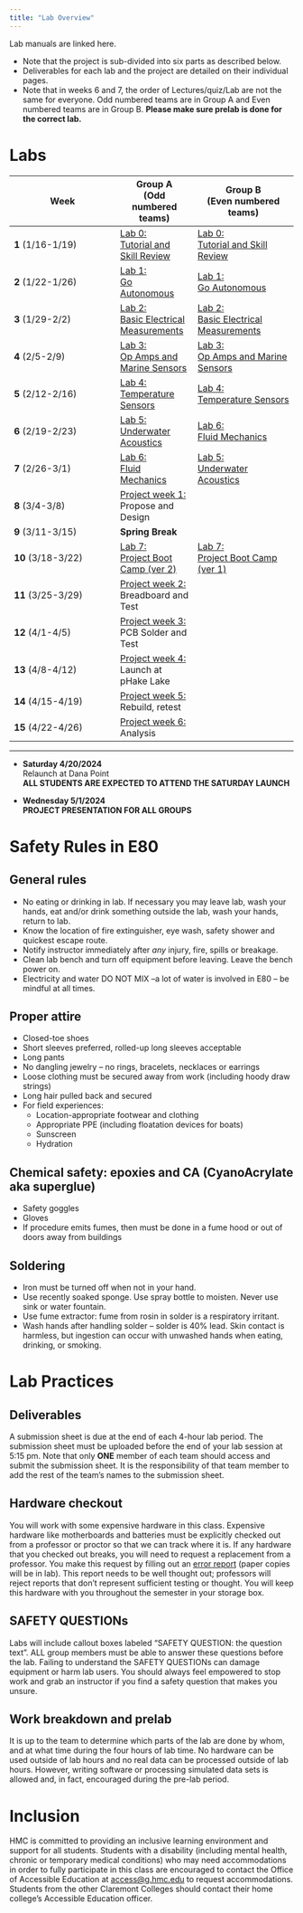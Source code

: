 ```yaml
---
title: "Lab Overview"
---
```


Lab manuals are linked here.

* Note that the project is sub-divided into six parts as described below.   
* Deliverables for each lab and the project are detailed on their individual pages.
* Note that in weeks 6 and 7, the order of Lectures/quiz/Lab are not the same for everyone. Odd numbered teams are in Group A and Even numbered teams are in Group B. **Please make sure prelab is done for the correct lab.**

# Labs


| Week            | Group A<br>(Odd numbered teams) | Group B<br>(Even numbered teams) |
|----------------------|----------------|---------------------|
| **1** (1/16-1/19)|  [Lab 0:<br>Tutorial and Skill Review](/labs/lab0)  |  [Lab 0:<br>Tutorial and Skill Review](/labs/lab0)  |
| **2** (1/22-1/26)|  [Lab 1:<br>Go Autonomous](/labs/lab1)  |  [Lab 1:<br>Go Autonomous](/labs/lab1)  |
| **3** (1/29-2/2)|  [Lab 2:<br>Basic Electrical Measurements](/labs/lab2)  |  [Lab 2:<br>Basic Electrical Measurements](/labs/lab2)  |
| **4** (2/5-2/9)|  [Lab 3:<br>Op Amps and Marine Sensors](/labs/lab3)  |  [Lab 3:<br>Op Amps and Marine Sensors](/labs/lab3)  |
| **5** (2/12-2/16)|  [Lab 4:<br>Temperature Sensors](/labs/lab4)  |  [Lab 4:<br>Temperature Sensors](/labs/lab4)  |
| **6** (2/19-2/23)|  [Lab 5:<br>Underwater Acoustics](/labs/lab5)  |  [Lab 6:<br>Fluid Mechanics](/labs/lab6)  |
| **7** (2/26-3/1)|  [Lab 6:<br>Fluid Mechanics](/labs/lab6)  |  [Lab 5:<br>Underwater Acoustics](/labs/lab5)  |
| **8** (3/4-3/8)|  [Project week 1:](/project)    Propose and Design
| **9** (3/11-3/15)|  **Spring Break**  |  
| **10** (3/18-3/22)|  [Lab 7:<br>Project Boot Camp (ver 2)](/labs/lab7)  |  [Lab 7:<br>Project Boot Camp (ver 1)](/labs/lab7)  |
| **11** (3/25-3/29)|  [Project week 2: ](/project)  Breadboard and Test
| **12** (4/1-4/5)|  [Project week 3: ](/project)  PCB Solder and Test 
| **13** (4/8-4/12)|  [Project week 4: ](/project) Launch at pHake Lake  
| **14** (4/15-4/19)|  [Project week 5:](/project)  Rebuild, retest
| **15** (4/22-4/26)|  [Project week 6:](/project)   Analysis
__________
- **Saturday 4/20/2024**   <br>Relaunch at Dana Point<br>**ALL STUDENTS ARE EXPECTED TO ATTEND THE SATURDAY LAUNCH**

- **Wednesday 5/1/2024**   <br>**PROJECT PRESENTATION FOR ALL GROUPS**





# Safety Rules in E80

## General rules
- No eating or drinking in lab. If necessary you may leave lab, wash your hands, eat and/or drink something outside the lab, wash your hands, return to lab.
- Know the location of fire extinguisher, eye wash, safety shower and quickest escape route.
- Notify instructor immediately after _any_ injury, fire, spills or breakage.
- Clean lab bench and turn off equipment before leaving. Leave the bench power on.
- Electricity and water DO NOT MIX –a lot of water is involved in E80 – be mindful at all times.

## Proper attire
- Closed-toe shoes
- Short sleeves preferred, rolled-up long sleeves acceptable
- Long pants
- No dangling jewelry – no rings, bracelets, necklaces or earrings
- Loose clothing must be secured away from work (including hoody draw strings)
- Long hair pulled back and secured
- For field experiences:
  - Location-appropriate footwear and clothing
  - Appropriate PPE (including floatation devices for boats)
  - Sunscreen
  - Hydration

## Chemical safety: epoxies and CA (CyanoAcrylate aka superglue)
- Safety goggles
- Gloves
- If procedure emits fumes, then must be done in a fume hood or out of doors away from buildings

## Soldering
- Iron must be turned off when not in your hand.
- Use recently soaked sponge. Use spray bottle to moisten. Never use sink or water fountain.
- Use fume extractor: fume from rosin in solder is a respiratory irritant.
- Wash hands after handling solder – solder is 40% lead.  Skin contact is harmless, but ingestion can occur with unwashed hands when eating, drinking, or smoking.

# Lab Practices

## Deliverables
A submission sheet is due at the end of each 4-hour lab period. The submission sheet must be uploaded before the end of your lab session at 5:15 pm. Note that only **ONE** member of each team should access and submit the submission sheet. It is the responsibility of that team member to add the rest of the team’s names to the submission sheet. 

## Hardware checkout
You will work with some expensive hardware in this class. Expensive hardware like motherboards and batteries must be explicitly checked out from a professor or proctor so that we can track where it is. If any hardware that you checked out breaks,  you will need to request a replacement from a professor. You make this request by filling out an [error report](https://drive.google.com/open?id=1FnHDzDSCuc3pAsEXzUg6BnTacfLF-ODs) (paper copies will be in lab). This report needs to be well thought out; professors will reject reports that don't represent sufficient testing or thought. You will keep this hardware with you throughout the semester in your storage box. 


## SAFETY QUESTIONs
Labs will include callout boxes labeled "SAFETY QUESTION: the question text".  ALL group members must be able to answer these questions before the lab.  Failing to understand the SAFETY QUESTIONs can damage equipment or harm lab users.  You should always feel empowered to stop work and grab an instructor if you find a safety question that makes you unsure.

## Work breakdown and prelab
It is up to the team to determine which parts of the lab are done by whom, and at what time during the four hours of lab time. No hardware can be used outside of lab hours and no real data can be processed outside of lab hours. However, writing software or processing simulated data sets is allowed and, in fact, encouraged during the pre-lab period.


# Inclusion
HMC is committed to providing an inclusive learning environment and support for all students. Students with a disability (including mental health, chronic or temporary medical conditions) who may need accommodations in order to fully participate in this class are encouraged to contact the Office of Accessible Education at [access@g.hmc.edu](mailto:access@g.hmc.edu) to request accommodations. Students from the other Claremont Colleges should contact their home college's Accessible Education officer.
